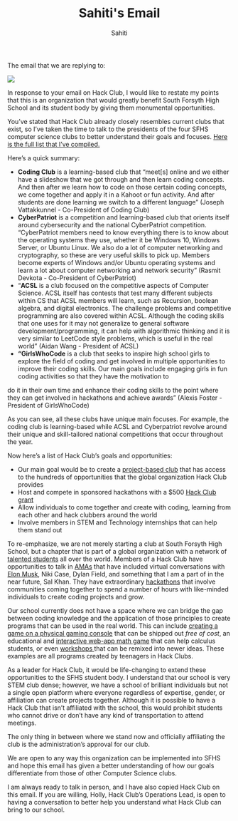 ﻿---
title: Sahiti's Email
author: Sahiti
authorLink: https://github.com/sahitid
---

The email that we are replying to:

![](https://cloud-lrmf4rox8-hack-club-bot.vercel.app/0email.png)

In response to your email on Hack Club, I would like to restate my points that this is an organization that would greatly benefit South Forsyth High School and its student body by giving them monumental opportunities.

You’ve stated that Hack Club already closely resembles current clubs that exist, so I’ve taken the time to talk to the presidents of the four SFHS computer science clubs to better understand their goals and focuses. [Here is the full list that I’ve compiled.](https://docs.google.com/document/d/1mEpZhJC0IvTIRTAG5ev9c2m7nUe3zrDvtoDEWm7zES0/edit)

Here’s a quick summary:

- **Coding Club** is a learning-based club that “meet[s] online and we either have a slideshow that we got through and then learn coding concepts. And then after we learn how to code on those certain coding concepts, we come together and apply it in a Kahoot or fun activity. And after students are done learning we switch to a different language” (Joseph Vattakkunnel - Co-President of Coding Club)
- **CyberPatriot** is a competition and learning-based club that orients itself around cybersecurity and the national CyberPatriot competition. “CyberPatriot members need to know everything there is to know about the operating systems they use, whether it be Windows 10, Windows Server, or Ubuntu Linux. We also do a lot of computer networking and cryptography, so these are very useful skills to pick up. Members become experts of Windows and/or Ubuntu operating systems and learn a lot about computer networking and network security” (Rasmit Devkota - Co-President of CyberPatriot)
- “**ACSL** is a club focused on the competitive aspects of Computer Science. ACSL itself has contests that test many different subjects within CS that ACSL members will learn, such as Recursion, boolean algebra, and digital electronics. The challenge problems and competitive programming are also covered within ACSL. Although the coding skills that one uses for it may not generalize to general software development/programming, it can help with algorithmic thinking and it is very similar to LeetCode style problems, which is useful in the real world” (Aidan Wang - President of ACSL)
- **“GirlsWhoCode** is a club that seeks to inspire high school girls to explore the field of coding and get involved in multiple opportunities to improve their coding skills. Our main goals include engaging girls in fun coding activities so that they have the motivation to

do it in their own time and enhance their coding skills to the point where they can get involved in hackathons and achieve awards” (Alexis Foster - President of GirlsWhoCode)

As you can see, all these clubs have unique main focuses. For example, the coding club is learning-based while ACSL and Cyberpatriot revolve around their unique and skill-tailored national competitions that occur throughout the year.

Now here’s a list of Hack Club’s goals and opportunities:

- Our main goal would be to create a [project-based club](https://workshops.hackclub.com/) that has access to the hundreds of opportunities that the global organization Hack Club provides
- Host and compete in sponsored hackathons with a $500 [Hack Club grant](https://hackclub.com/hackathons/grant/)
- Allow individuals to come together and create with coding, learning from each other and hack clubbers around the world
- Involve members in STEM and Technology internships that can help them stand out

To re-emphasize, we are not merely starting a club at South Forsyth High School, but a chapter that is part of a global organization with a network of [talented students](https://hackclub.com/ship/) all over the world. Members of a Hack Club have opportunities to talk in [AMAs](https://hackclub.com/amas/) that have included virtual conversations with [Elon Musk](https://hackclub.com/relon/), Niki Case, Dylan Field, and something that I am a part of in the near future, Sal Khan. They have extraordinary [hackathons](https://www.youtube.com/watch?v=PnK4gzO6S3Q) that involve communities coming together to spend a number of hours with like-minded individuals to create coding projects and grow.

Our school currently does not have a space where we can bridge the gap between coding knowledge and the application of those principles to create programs that can be used in the real world. This can include [creating a game on a physical gaming console](https://sprig.hackclub.com/) that can be shipped out _free of cost_, an educational and [interactive web-app math game](https://github.com/hackclub/sinerider) that can help calculus students, or even [workshops ](https://workshops.hackclub.com/)that can be remixed into newer ideas. These examples are all programs created by teenagers in Hack Clubs.

As a leader for Hack Club, it would be life-changing to extend these opportunities to the SFHS student body. I understand that our school is very STEM club dense; however, we have a school of brilliant individuals but not a single open platform where everyone regardless of expertise, gender, or affiliation can create projects together. Although it is possible to have a Hack Club that isn’t affiliated with the school, this would prohibit students who cannot drive or don’t have any kind of transportation to attend meetings.

The only thing in between where we stand now and officially affiliating the club is the administration’s approval for our club.

We are open to any way this organization can be implemented into SFHS and hope this email has given a better understanding of how our goals differentiate from those of other Computer Science clubs.

I am always ready to talk in person, and I have also copied Hack Club on this email. If you are willing, Holly, Hack Club’s Operations Lead, is open to having a conversation to better help you understand what Hack Club can bring to our school.
